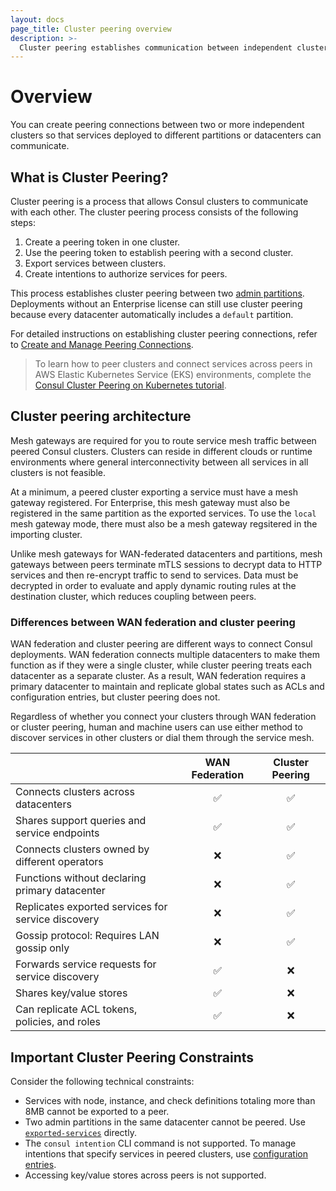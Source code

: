 ```yaml
---
layout: docs
page_title: Cluster peering overview
description: >-
  Cluster peering establishes communication between independent clusters in Consul, allowing services to interact across datacenters. Learn about the cluster peering process, differences with WAN federation for multi-datacenter deployments, and technical constraints.  
---
```


# Overview

You can create peering connections between two or more independent clusters so that services deployed to different partitions or datacenters can communicate.

## What is Cluster Peering?

Cluster peering is a process that allows Consul clusters to communicate with each other. The cluster peering process consists of the following steps:

1. Create a peering token in one cluster.
1. Use the peering token to establish peering with a second cluster.
1. Export services between clusters.
1. Create intentions to authorize services for peers.

This process establishes cluster peering between two [admin partitions](/docs/enterprise/admin-partitions). Deployments without an Enterprise license can still use cluster peering because every datacenter automatically includes a `default` partition.

For detailed instructions on establishing cluster peering connections, refer to [Create and Manage Peering Connections](/docs/connect/cluster-peering/create-manage-peering).

> To learn how to peer clusters and connect services across peers in AWS Elastic Kubernetes Service (EKS) environments, complete the [Consul Cluster Peering on Kubernetes tutorial](https://learn.hashicorp.com/tutorials/consul/cluster-peering-aws?utm_source=docs).

## Cluster peering architecture

Mesh gateways are required for you to route service mesh traffic between peered Consul clusters. Clusters can reside in different clouds or runtime environments where general interconnectivity between all services in all clusters is not feasible.

At a minimum, a peered cluster exporting a service must have a mesh gateway registered.
For Enterprise, this mesh gateway must also be registered in the same partition as the exported services.
To use the `local` mesh gateway mode, there must also be a mesh gateway regsitered in the importing cluster.

Unlike mesh gateways for WAN-federated datacenters and partitions, mesh gateways between peers terminate mTLS sessions to decrypt data to HTTP services and then re-encrypt traffic to send to services. Data must be decrypted in order to evaluate and apply dynamic routing rules at the destination cluster, which reduces coupling between peers.

### Differences between WAN federation and cluster peering

WAN federation and cluster peering are different ways to connect Consul deployments. WAN federation connects multiple datacenters to make them function as if they were a single cluster, while cluster peering treats each datacenter as a separate cluster. As a result, WAN federation requires a primary datacenter to maintain and replicate global states such as ACLs and configuration entries, but cluster peering does not.

Regardless of whether you connect your clusters through WAN federation or cluster peering, human and machine users can use either method to discover services in other clusters or dial them through the service mesh.

|                                                    | WAN Federation | Cluster Peering |
| :------------------------------------------------- | :------------: | :-------------: |
| Connects clusters across datacenters               |    &#9989;     |    &#9989;      |
| Shares support queries and service endpoints       |    &#9989;     |    &#9989;      |
| Connects clusters owned by different operators     |    &#10060;    |    &#9989;      |
| Functions without declaring primary datacenter     |    &#10060;    |    &#9989;      |
| Replicates exported services for service discovery |    &#10060;    |    &#9989;      |
| Gossip protocol: Requires LAN gossip only          |    &#10060;    |    &#9989;      |
| Forwards service requests for service discovery    |    &#9989;     |    &#10060;     |
| Shares key/value stores                            |    &#9989;     |    &#10060;     |
| Can replicate ACL tokens, policies, and roles      |    &#9989;     |    &#10060;     |

## Important Cluster Peering Constraints

Consider the following technical constraints:

- Services with node, instance, and check definitions totaling more than 8MB cannot be exported to a peer.
- Two admin partitions in the same datacenter cannot be peered. Use [`exported-services`](/docs/connect/config-entries/exported-services#exporting-services-to-peered-clusters) directly.
- The `consul intention` CLI command is not supported. To manage intentions that specify services in peered clusters, use [configuration entries](/docs/connect/config-entries/service-intentions).
- Accessing key/value stores across peers is not supported.

